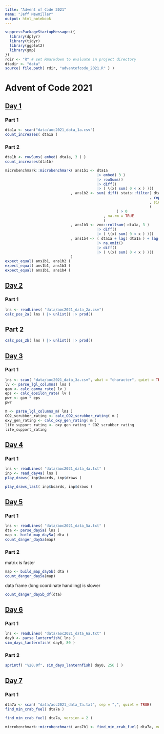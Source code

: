 ```yaml
---
title: "Advent of Code 2021"
name: "Jeff Newmiller"
output: html_notebook
---
```


```r
suppressPackageStartupMessages({
  library(dplyr)
  library(tidyr)
  library(ggplot2)
  library(gmp)
})
rdir <- "R" # set Rmarkdown to evaluate in project directory
dtadir <- "data"
source( file.path( rdir, "adventofcode_2021.R" ) )
```


# Advent of Code 2021

## [Day 1](https://adventofcode.com/2021/day/1)

### Part 1

```r
dta1a <- scan("data/aoc2021_data_1a.csv")
count_increases( dta1a )
```


### Part 2

```r
dta1b <- rowSums( embed( dta1a, 3 ) )
count_increases(dta1b)
```

```r
microbenchmark::microbenchmark( ans1b1 <- dta1a
                                          |> embed( 3 )
                                          |> rowSums()
                                          |> diff()
                                          |> ( \(x) sum( 0 < x ) )()
                              , ans1b2 <- sum( diff( stats::filter( dta1a
                                                                  , rep( 1, 3 )
                                                                  , sides = 2
                                                                  )
                                                   ) > 0
                                             , na.rm = TRUE
                                             )
                              , ans1b3 <- zoo::rollsum( dta1a, 3 )
                                          |> diff()
                                          |> ( \(x) sum( 0 < x ) )()
                              , ans1b4 <- ( dta1a + lag( dta1a ) + lag( dta1a, n = 2 ) )
                                          |> na.omit()
                                          |> diff()
                                          |> ( \(x) sum( 0 < x ) )()
                              )
expect_equal( ans1b1, ans1b2 )
expect_equal( ans1b1, ans1b3 )
expect_equal( ans1b1, ans1b4 )
```

## [Day 2](https://adventofcode.com/2021/day/2)

### Part 1

```r
lns <- readLines( "data/aoc2021_data_2a.csv")
calc_pos_2a( lns ) |> unlist() |> prod()
```

## Part 2

```r
calc_pos_2b( lns ) |> unlist() |> prod()
```
## [Day 3](https://adventofcode.com/2021/day/3)

### Part 1

```r
lns <- scan( "data/aoc2021_data_3a.csv", what = "character", quiet = TRUE )
lv <- parse_lgl_columns( lns )
gam <- calc_gamma_rate( lv )
eps <- calc_epsilon_rate( lv )
pwr <- gam * eps
pwr
```
```r
m <- parse_lgl_columns_m( lns )
CO2_scrubber_rating <- calc_CO2_scrubber_rating( m )
oxy_gen_rating <- calc_oxy_gen_rating( m )
life_support_rating <- oxy_gen_rating * CO2_scrubber_rating
life_support_rating
```

## [Day 4](https://adventofcode.com/2021/day/4)

### Part 1

```r
lns <- readLines( "data/aoc2021_data_4a.txt" )
inp <- read_day4a( lns )
play_draws( inp$boards, inp$draws )
```

```r
play_draws_last( inp$boards, inp$draws )
```
## [Day 5](https://adventofcode.com/2021/day/5)

### Part 1

```r
lns <- readLines( "data/aoc2021_data_5a.txt" )
dta <- parse_day5a( lns )
map <- build_map_day5a( dta )
count_danger_day5a(map)
```

### Part 2

matrix is faster

```r
map <- build_map_day5b( dta )
count_danger_day5a(map)
```

data frame (long coordinate handling) is slower

```r
count_danger_day5b_df(dta)
```
## [Day 6](https://adventofcode.com/2021/day/6)

### Part 1

```r
lns <- readLines( "data/aoc2021_data_6a.txt" )
day0 <- parse_lanternfish( lns )
sim_days_lanternfish( day0, 80 )
```

### Part 2

```r
sprintf( "%20.0f", sim_days_lanternfish( day0, 256 ) )
```

## [Day 7](https://adventofcode.com/2021/day/7)

### Part 1

```r
dta7a <- scan( "data/aoc2021_data_7a.txt", sep = ",", quiet = TRUE)
find_min_crab_fuel( dta7a )
```


```r
find_min_crab_fuel( dta7a, version = 2 )
```
```r
microbenchmark::microbenchmark( ans7b1 <- find_min_crab_fuel( dta7a, version = 2 ) )
```


